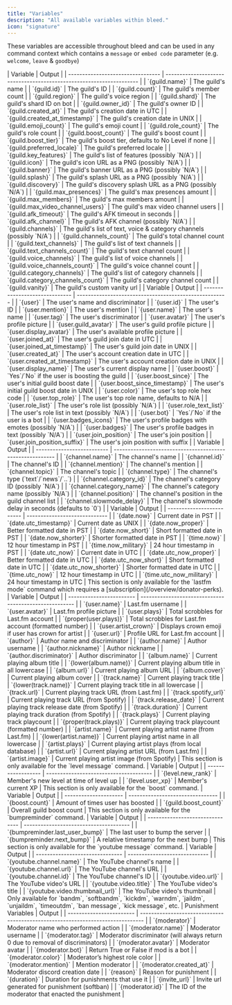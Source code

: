 ```yaml
---
title: "Variables"
description: "All available variables within bleed."
icon: "signature"
---
```


These variables are accessible throughout bleed and can be used
in any command context which contains a `message` or `embed code` parameter (e.g. `welcome`, `leave` & `goodbye`)

<Tabs>
  <Tab title="Guild">
    | Variable                          | Output                                                               |
    | --------------------------------- | -------------------------------------------------------------------- |
    | `{guild.name}`                    | The guild's name                                                     |
    | `{guild.id}`                      | The guild's ID                                                       |
    | `{guild.count}`                   | The guild's member count                                             |
    | `{guild.region}`                  | The guild's voice region                                             |
    | `{guild.shard}`                   | The guild's shard ID on bot                                          |
    | `{guild.owner_id}`                | The guild's owner ID                                                 |
    | `{guild.created_at}`              | The guild's creation date in UTC                                     |
    | `{guild.created_at_timestamp}`    | The guild's creation date in UNIX                                    |
    | `{guild.emoji_count}`             | The guild's emoji count                                              |
    | `{guild.role_count}`              | The guild's role count                                               |
    | `{guild.boost_count}`             | The guild's boost count                                              |
    | `{guild.boost_tier}`              | The guild's boost tier, defaults to No Level if none                 |
    | `{guild.preferred_locale}`        | The guild's preferred locale                                         |
    | `{guild.key_features}`            | The guild's list of features (possibly `N/A`)                        |
    | `{guild.icon}`                    | The guild's icon URL as a PNG (possibly `N/A`)                       |
    | `{guild.banner}`                  | The guild's banner URL as a PNG (possibly `N/A`)                     |
    | `{guild.splash}`                  | The guild's splash URL as a PNG (possibly `N/A`)                     |
    | `{guild.discovery}`               | The guild's discovery splash URL as a PNG (possibly `N/A`)           |
    | `{guild.max_presences}`           | The guild's max presences amount                                     |
    | `{guild.max_members}`             | The guild's max members amount                                       |
    | `{guild.max_video_channel_users}` | The guild's max video channel users                                  |
    | `{guild.afk_timeout}`             | The guild's AFK timeout in seconds                                   |
    | `{guild.afk_channel}`             | The guild's AFK channel (possibly `N/A`)                             |
    | `{guild.channels}`                | The guild's list of text, voice & category channels (possibly `N/A`) |
    | `{guild.channels_count}`          | The guild's total channel count                                      |
    | `{guild.text_channels}`           | The guild's list of text channels                                    |
    | `{guild.text_channels_count}`     | The guild's text channel count                                       |
    | `{guild.voice_channels}`          | The guild's list of voice channels                                   |
    | `{guild.voice_channels_count}`    | The guild's voice channel count                                      |
    | `{guild.category_channels}`       | The guild's list of category channels                                |
    | `{guild.category_channels_count}` | The guild's category channel count                                   |
    | `{guild.vanity}`                  | The guild's custom vanity url                                        |
  </Tab>
  <Tab title="User">
    | Variable                       | Output                                                 |
    | ------------------------------ | ------------------------------------------------------ |
    | `{user}`                       | The user's name and discriminator                      |
    | `{user.id}`                    | The user's ID                                          |
    | `{user.mention}`               | The user's mention                                     |
    | `{user.name}`                  | The user's name                                        |
    | `{user.tag}`                   | The user's discriminator                               |
    | `{user.avatar}`                | The user's profile picture                             |
    | `{user.guild_avatar}`          | The user's guild profile picture                       |
    | `{user.display_avatar}`        | The user's available profile picture                   |
    | `{user.joined_at}`             | The user's guild join date in UTC                      |
    | `{user.joined_at_timestamp}`   | The user's guild join date in UNIX                     |
    | `{user.created_at}`            | The user's account creation date in UTC                |
    | `{user.created_at_timestamp}`  | The user's account creation date in UNIX               |
    | `{user.display_name}`          | The user's current display name                        |
    | `{user.boost}`                 | `Yes`/`No` if the user is boosting the guild           |
    | `{user.boost_since}`           | The user's initial guild boost date                    |
    | `{user.boost_since_timestamp}` | The user's initial guild boost date in UNIX            |
    | `{user.color}`                 | The user's top role hex code                           |
    | `{user.top_role}`              | The user's top role name, defaults to N/A              |
    | `{user.role_list}`             | The user's role list (possibly `N/A`)                  |
    | `{user.role_text_list}`        | The user's role list in text (possibly `N/A`)          |
    | `{user.bot}`                   | `Yes`/`No` if the user is a bot                        |
    | `{user.badges_icons}`          | The user's profile badges with emotes (possibly `N/A`) |
    | `{user.badges}`                | The user's profile badges in text (possibly `N/A`)     |
    | `{user.join_position}`         | The user's join position                               |
    | `{user.join_position_suffix}`  | The user's join position with suffix                   |
  </Tab>
  <Tab title="Channel">
    | Variable                   | Output                                                    |
    | -------------------------- | --------------------------------------------------------- |
    | `{channel.name}`           | The channel's name                                        |
    | `{channel.id}`             | The channel's ID                                          |
    | `{channel.mention}`        | The channel's mention                                     |
    | `{channel.topic}`          | The channel's topic                                       |
    | `{channel.type}`           | The channel's type (`text`/`news`/`..`)                   |
    | `{channel.category_id}`    | The channel's category ID (possibly `N/A`)                |
    | `{channel.category_name}`  | The channel's category name (possibly `N/A`)              |
    | `{channel.position}`       | The channel's position in the guild channel list          |
    | `{channel.slowmode_delay}` | The channel's slowmode delay in seconds (defaults to `0`) |
  </Tab>
  <Tab title="Date & Time">
    | Variable                  | Output                        |
    | ------------------------- | ----------------------------- |
    | `{date.now}`              | Current date in PST           |
    | `{date.utc_timestamp}`    | Current date as UNIX          |
    | `{date.now_proper}`       | Better formatted date in PST  |
    | `{date.now_short}`        | Short formatted date in PST   |
    | `{date.now_shorter}`      | Shorter formatted date in PST |
    | `{time.now}`              | 12 hour timestamp in PST      |
    | `{time.now_military}`     | 24 hour timestamp in PST      |
    | `{date.utc_now}`          | Current date in UTC           |
    | `{date.utc_now_proper}`   | Better formatted date in UTC  |
    | `{date.utc_now_short}`    | Short formatted date in UTC   |
    | `{date.utc_now_shorter}`  | Shorter formatted date in UTC |
    | `{time.utc_now}`          | 12 hour timestamp in UTC      |
    | `{time.utc_now_military}` | 24 hour timestamp in UTC      |
  </Tab>
  <Tab title="Last.fm">
    <Warning>
      This section is only available for the `lastfm mode` command which requires a
      [subscription](/overview/donator-perks).
    </Warning>
    | Variable                 | Output                                                 |
    | ------------------------ | ------------------------------------------------------ |
    | `{user.name}`            | Last.fm username                                       |
    | `{user.avatar}`          | Last.fm profile picture                                |
    | `{user.plays}`           | Total scrobbles for Last.fm account                    |
    | `{proper(user.plays)}`   | Total scrobbles for Last.fm account (formatted number) |
    | `{user.artist_crown}`    | Displays crown emoji if user has crown for artist      |
    | `{user.url}`             | Profile URL for Last.fm account                        |
    | `{author}`               | Author name and discriminator                          |
    | `{author.name}`          | Author username                                        |
    | `{author.nickname}`      | Author nickname                                        |
    | `{author.discriminator}` | Author discriminator                                   |
    | `{album.name}`           | Current playing album title                            |
    | `{lower(album.name)}`    | Current playing album title in all lowercase           |
    | `{album.url}`            | Current playing album URL                              |
    | `{album.cover}`          | Current playing album cover                            |
    | `{track.name}`           | Current playing track title                            |
    | `{lower(track.name)}`    | Current playing track title in all lowercase           |
    | `{track.url}`            | Current playing track URL (from Last.fm)               |
    | `{track.spotify_url}`    | Current playing track URL (from Spotify)               |
    | `{track.release_date}`   | Current playing track release date (from Spotify)      |
    | `{track.duration}`       | Current playing track duration (from Spotify)          |
    | `{track.plays}`          | Current playing track playcount                        |
    | `{proper(track.plays)}`  | Current playing track playcount (formatted number)     |
    | `{artist.name}`          | Current playing artist name (from Last.fm)             |
    | `{lower(artist.name)}`   | Current playing artist name in all lowercase           |
    | `{artist.plays}`         | Current playing artist plays (from local database)     |
    | `{artist.url}`           | Current playing artist URL (from Last.fm)              |
    | `{artist.image}`         | Current playing artist image (from Spotify)            |
  </Tab>
  <Tab title="Leveling">
    <Info>
      This section is only available for the `level message` command.
    </Info>
    | Variable           | Output                                 |
    | ------------------ | -------------------------------------- |
    | `{level.new_rank}` | Member's new level at time of level up |
    | `{level.user_xp}`  | Member's current XP                    |
  </Tab>
  <Tab title="Boost">
    <Info>
      This section is only available for the `boost` command.
    </Info>
    | Variable              | Output                           |
    | --------------------- | -------------------------------- |
    | `{boost.count}`       | Amount of times user has boosted |
    | `{guild.boost_count}` | Overall guild boost count        |
  </Tab>
  <Tab title="Bump Reminder">
    <Info>
      This section is only available for the `bumpreminder` command.
    </Info>
    | Variable                        | Output                                 |
    | ------------------------------- | -------------------------------------- |
    | `{bumpreminder.last_user_bump}` | The last user to bump the server       |
    | `{bumpreminder.next_bump}`      | A relative timestamp for the next bump |
  </Tab>
  <Tab title="YouTube">
    <Info>
      This section is only available for the `youtube message` command.
    </Info>
    | Variable                        | Output                        |
    | ------------------------------- | ----------------------------- |
    | `{youtube.channel.name}`        | The YouTube channel's name    |
    | `{youtube.channel.url}`         | The YouTube channel's URL     |
    | `{youtube.channel.id}`          | The YouTube channel's ID      |
    | `{youtube.video.url}`           | The YouTube video's URL       |
    | `{youtube.video.title}`         | The YouTube video's title     |
    | `{youtube.video.thumbnail_url}` | The YouTube video's thumbnail |
  </Tab>
  <Tab title="Punishments">
    <Info>
      Only available for `bandm`, `softbandm`, `kickdm`, `warndm`, `jaildm`, `unjaildm`, `timeoutdm`, `ban message`, `kick message`, etc.
    </Info>
    | Punishment Variables     | Output                                                                          |
    | ------------------------ | ------------------------------------------------------------------------------- |
    | `{moderator}`            | Moderator name who performed action                                             |
    | `{moderator.name}`       | Moderator username                                                              |
    | `{moderator.tag}`        | Moderator discriminator (will always return 0 due to removal of discriminators) |
    | `{moderator.avatar}`     | Moderator avatar                                                                |
    | `{moderator.bot}`        | Return True or False if mod is a bot                                            |
    | `{moderator.color}`      | Moderator’s highest role color                                                  |
    | `{moderator.mention}`    | Mention moderator                                                               |
    | `{moderator.created_at}` | Moderator discord creation date                                                 |
    | `{reason}`               | Reason for punishment                                                           |
    | `{duration}`             | Duration for punishments that use it                                            |
    | `{invite_url}`           | Invite url generated for punishment (softban)                                   |
    | `{moderator.id}`         | The ID of the moderator that enacted the punishment                             |
  </Tab>
</Tabs>